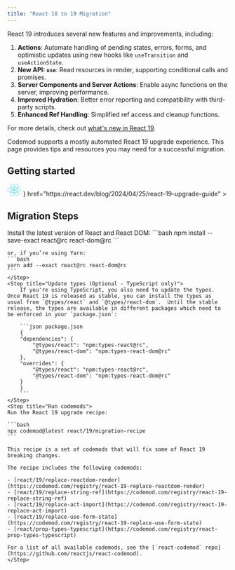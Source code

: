 ```yaml
---
title: "React 18 to 19 Migration"
---
```


React 19 introduces several new features and improvements, including:

1. **Actions**: Automate handling of pending states, errors, forms, and optimistic updates using new hooks like `useTransition` and `useActionState`.
2. **New API: `use`**: Read resources in render, supporting conditional calls and promises.
3. **Server Components and Server Actions**: Enable async functions on the server, improving performance.
4. **Improved Hydration**: Better error reporting and compatibility with third-party scripts.
5. **Enhanced Ref Handling**: Simplified ref access and cleanup functions.

For more details, check out [what's new in React 19](https://react.dev/blog/2024/04/25/react-19).

Codemod supports a mostly automated React 19 upgrade experience. This page provides tips and resources you may need for a successful migration.

## Getting started

<CardGroup cols={2}>
<Card
    title="React 19 Upgrade Guide"
    icon={
    <>
      <svg xmlns="http://www.w3.org/2000/svg" width="32" height="28" viewBox="0 0 32 28" fill="none">
      <g clipPath="url(#clip0_1_6)">
      <path d="M15.7353 16.805C17.2845 16.805 18.5403 15.5492 18.5403 14C18.5403 12.4508 17.2845 11.195 15.7353 11.195C14.1861 11.195 12.9303 12.4508 12.9303 14C12.9303 15.5492 14.1861 16.805 15.7353 16.805Z" fill="#61DAFB"/>
      <path d="M15.7354 19.7468C24.048 19.7468 30.7866 17.1739 30.7866 14C30.7866 10.8261 24.048 8.25317 15.7354 8.25317C7.42286 8.25317 0.684204 10.8261 0.684204 14C0.684204 17.1739 7.42286 19.7468 15.7354 19.7468Z" stroke="#61DAFB"/>
      <path d="M10.7585 16.8734C14.9147 24.0723 20.5123 28.6217 23.261 27.0347C26.0096 25.4478 24.8685 18.3255 20.7122 11.1266C16.556 3.9277 10.9584 -0.621672 8.20975 0.965269C5.46109 2.55221 6.60218 9.67453 10.7585 16.8734Z" stroke="#61DAFB"/>
      <path d="M10.7585 11.1266C6.60225 18.3255 5.46115 25.4478 8.20982 27.0347C10.9585 28.6217 16.556 24.0723 20.7123 16.8734C24.8686 9.67453 26.0097 2.55221 23.261 0.965273C20.5124 -0.621668 14.9148 3.92771 10.7585 11.1266Z" stroke="#61DAFB"/>
      </g>
      <defs>
      <clipPath id="clip0_1_6">
      <rect width="31.4707" height="28" fill="white"/>
      </clipPath>
      </defs>
      </svg>
    </>
    }
    href="https://react.dev/blog/2024/04/25/react-19-upgrade-guide"
>
</Card>
<Card
    title="React 19 Upgrade Recipe"
    icon="cauldron"
    href="https://codemod.com/registry/react-19-migration-recipe"
>
    
</Card>
</CardGroup>

## Migration Steps
<Steps>
    <Step title="Installation">
    Install the latest version of React and React DOM:
    ```bash
    npm install --save-exact react@rc react-dom@rc
    ```

    or, if you’re using Yarn:
    ```bash
    yarn add --exact react@rc react-dom@rc
    ```
    </Step>
    <Step title="Update types (Optional - TypeScript only)">
        If you're using TypeScript, you also need to update the types. Once React 19 is released as stable, you can install the types as usual from `@types/react` and `@types/react-dom`.  Until the stable release, the types are available in different packages which need to be enforced in your `package.json`:

        ```json package.json
        {
        "dependencies": {
            "@types/react": "npm:types-react@rc",
            "@types/react-dom": "npm:types-react-dom@rc"
        },
        "overrides": {
            "@types/react": "npm:types-react@rc",
            "@types/react-dom": "npm:types-react-dom@rc"
        }
        }
        ```
    </Step>
    <Step title="Run codemods">
    Run the React 19 upgrade recipe:

    ```bash
    npx codemod@latest react/19/migration-recipe
    ```

    This recipe is a set of codemods that will fix some of React 19 breaking changes.  

    The recipe includes the following codemods:

    - [react/19/replace-reactdom-render](https://codemod.com/registry/react-19-replace-reactdom-render)
    - [react/19/replace-string-ref](https://codemod.com/registry/react-19-replace-string-ref)
    - [react/19/replace-act-import](https://codemod.com/registry/react-19-replace-act-import)
    - [react/19/replace-use-form-state](https://codemod.com/registry/react-19-replace-use-form-state)
    - [react/prop-types-typescript](https://codemod.com/registry/react-prop-types-typescript)

    For a list of all available codemods, see the [`react-codemod` repo](https://github.com/reactjs/react-codemod).
    </Step>
</Steps>